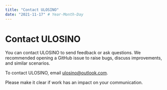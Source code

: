 ```yaml
---
title: "Contact ULOSINO"
date: "2021-11-17" # Year-Month-Day
---
```


# Contact ULOSINO

You can contact ULOSINO to send feedback or ask questions. We recommended opening a GitHub issue to raise bugs, discuss improvements, and similar scenarios.

To contact ULOSINO, email ulosino@outlook.com.

Please make it clear if work has an impact on your communication.
